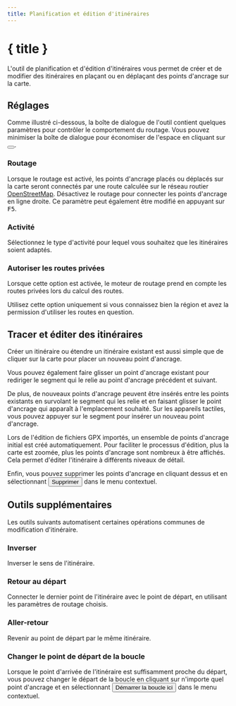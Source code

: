 ```yaml
---
title: Planification et édition d'itinéraires
---
```


<script>
</script>

# <Pencil size="24" class="inline-block" style="margin-bottom: 5px" /> { title }

L'outil de planification et d'édition d'itinéraires vous permet de créer et de modifier des itinéraires en plaçant ou en déplaçant des points d'ancrage sur la carte.

## Réglages

Comme illustré ci-dessous, la boîte de dialogue de l'outil contient quelques paramètres pour contrôler le comportement du routage.
Vous pouvez minimiser la boîte de dialogue pour économiser de l'espace en cliquant sur <button><SquareArrowUpLeft size="16" class="inline-block" style="margin-bottom: 2px" /></button>.

<div class="flex flex-row justify-center">
    <Routing minimizable={false} class="text-foreground p-3 border rounded-md shadow-lg" />
</div>

### <Route size="16" class="inline-block" style="margin-bottom: 2px" /> Routage

Lorsque le routage est activé, les points d'ancrage placés ou déplacés sur la carte seront connectés par une route calculée sur le réseau routier <a href="https://www.openstreetmap.org" target="_blank">OpenStreetMap</a>.
Désactivez le routage pour connecter les points d'ancrage en ligne droite.
Ce paramètre peut également être modifié en appuyant sur <kbd>F5</kbd>.

### <Bike size="16" class="inline-block" style="margin-bottom: 2px" /> Activité

Sélectionnez le type d'activité pour lequel vous souhaitez que les itinéraires soient adaptés.

### <TriangleAlert size="16" class="inline-block" style="margin-bottom: 2px" /> Autoriser les routes privées

Lorsque cette option est activée, le moteur de routage prend en compte les routes privées lors du calcul des routes.

<DocsNote type="warning">

Utilisez cette option uniquement si vous connaissez bien la région et avez la permission d'utiliser les routes en question.

</DocsNote>

## Tracer et éditer des itinéraires

Créer un itinéraire ou étendre un itinéraire existant est aussi simple que de cliquer sur la carte pour placer un nouveau point d'ancrage.

Vous pouvez également faire glisser un point d'ancrage existant pour rediriger le segment qui le relie au point d'ancrage précédent et suivant.

De plus, de nouveaux points d'ancrage peuvent être insérés entre les points existants en survolant le segment qui les relie et en faisant glisser le point d'ancrage qui apparaît à l'emplacement souhaité.
Sur les appareils tactiles, vous pouvez appuyer sur le segment pour insérer un nouveau point d'ancrage.

<DocsNote>

Lors de l'édition de fichiers GPX importés, un ensemble de points d'ancrage initial est créé automatiquement.
Pour faciliter le processus d'édition, plus la carte est zoomée, plus les points d'ancrage sont nombreux à être affichés.
Cela permet d'éditer l'itinéraire à différents niveaux de détail.

</DocsNote>

Enfin, vous pouvez supprimer les points d'ancrage en cliquant dessus et en sélectionnant <button><Trash2 size="16" class="inline-block" style="margin-bottom: 4px" /> Supprimer</button> dans le menu contextuel.

<DocsImage src="tools/routing" alt="Les points d'ancrage permettent de modifier facilement un itinéraire." />

## Outils supplémentaires

Les outils suivants automatisent certaines opérations communes de modification d'itinéraire.

### <ArrowRightLeft size="16" class="inline-block" style="margin-bottom: 2px" /> Inverser

Inverser le sens de l'itinéraire.

### <Home size="16" class="inline-block" style="margin-bottom: 2px" /> Retour au départ

Connecter le dernier point de l'itinéraire avec le point de départ, en utilisant les paramètres de routage choisis.

### <Repeat size="16" class="inline-block" style="margin-bottom: 2px" /> Aller-retour

Revenir au point de départ par le même itinéraire.

### <CirclePlay size="16" class="inline-block" style="margin-bottom: 2px" /> Changer le point de départ de la boucle

Lorsque le point d'arrivée de l'itinéraire est suffisamment proche du départ, vous pouvez changer le départ de la boucle en cliquant sur n'importe quel point d'ancrage et en sélectionnant <button><CirclePlay size="16" class="inline-block" style="margin-bottom: 2px" /> Démarrer la boucle ici</button> dans le menu contextuel.

